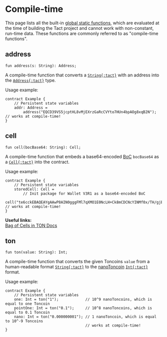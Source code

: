 # Compile-time


This page lists all the built-in [global static functions](/book/functions#global-static-functions), which are evaluated at the time of building the Tact project and cannot work with non-constant, run-time data. These functions are commonly referred to as "compile-time functions".

## address

```tact
fun address(s: String): Address;
```

A compile-time function that converts a [`String{:tact}`][p] with an address into the [`Address{:tact}`][p] type.

Usage example:

```tact
contract Example {
    // Persistent state variables
    addr: Address =
        address("EQCD39VS5jcptHL8vMjEXrzGaRcCVYto7HUn4bpAOg8xqB2N"); // works at compile-time!
}
```

## cell

```tact
fun cell(bocBase64: String): Cell;
```

A compile-time function that embeds a base64-encoded [BoC](https://docs.ton.org/develop/data-formats/cell-boc#bag-of-cells) `bocBase64` as a [`Cell{:tact}`][cell] into the contract.

Usage example:

```tact
contract Example {
    // Persistent state variables
    storedCell: Cell =
        // Init package for Wallet V3R1 as a base64-encoded BoC
        cell("te6cckEBAQEAYgAAwP8AIN0gggFMl7qXMO1E0NcLH+Ck8mCDCNcYINMf0x/TH/gjE7vyY+1E0NMf0x/T/9FRMrryoVFEuvKiBPkBVBBV+RDyo/gAkyDXSpbTB9QC+wDo0QGkyMsfyx/L/8ntVD++buA="); // works at compile-time!
}
```

<Callout>

  **Useful links:**\
  [Bag of Cells in TON Docs](https://docs.ton.org/develop/data-formats/cell-boc#bag-of-cells)

</Callout>

## ton

```tact
fun ton(value: String): Int;
```

A compile-time function that converts the given Toncoins `value` from a human-readable format [`String{:tact}`][p] to the [nanoToncoin](/book/integers#nanotoncoin) [`Int{:tact}`][int] format.

Usage example:

```tact
contract Example {
    // Persistent state variables
    one: Int = ton("1");            // 10^9 nanoToncoins, which is equal to one Toncoin
    pointOne: Int = ton("0.1");     // 10^8 nanoToncoins, which is equal to 0.1 Toncoin
    nano: Int = ton("0.000000001"); // 1 nanoToncoin, which is equal to 10^-9 Toncoins
                                    // works at compile-time!
}
```

[p]: /book/types#primitive-types
[bool]: /book/types#booleans
[int]: /book/integers
[cell]: /book/cells#cells

